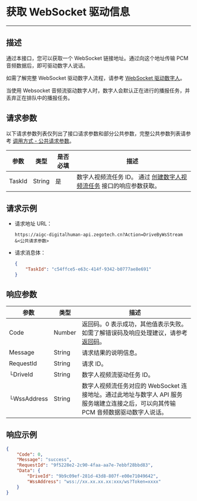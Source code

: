 # 获取 WebSocket 驱动信息

---

##  描述

通过本接口，您可以获取一个 WebSocket 链接地址。通过向这个地址传输 PCM 音频数据后，即可驱动数字人说话。

如需了解完整 WebSocket 驱动数字人流程，请参考 [WebSocket 驱动数字人](./../../basic/digital-human-ws-drive.mdx)。

<Note title="说明">
当使用 Websocket 音频流驱动数字人时，数字人会默认正在进行的播报任务，并丢弃正在排队中的播报任务。
</Note>


<PostPrototype link="https://aigc-digitalhuman-api.zegotech.cn?Action=DriveByWsStream" />

## 请求参数

以下请求参数列表仅列出了接口请求参数和部分公共参数，完整公共参数列表请参考 [调用方式 - 公共请求参数](./../accessing-server-apis.mdx#公共请求参数)。

| 参数               | 类型   | 是否必填 | 描述             |
|------------------|------|------|-------------------------|
| TaskId      | String | 是    | 数字人视频流任务 ID。 通过 [创建数字人视频流任务](./create-digital-human-stream-task.mdx) 接口的响应参数获取。    |

## 请求示例

- 请求地址 URL：

    ```https
    https://aigc-digitalhuman-api.zegotech.cn?Action=DriveByWsStream
    &<公共请求参数>
    ```

- 请求消息体：

    ```json
    {
        "TaskId": "c54ffce5-e63c-414f-9342-b0777ae8e691"
    }
    ```

## 响应参数

| 参数 | 类型 | 描述 |
|------|------|------|
| Code | Number | 返回码。0 表示成功，其他值表示失败。如需了解错误码及响应处理建议，请参考 [返回码](./../return-codes.mdx)。 |
| Message | String | 请求结果的说明信息。 |
| RequestId | String | 请求 ID。 |
| └DriveId      | String       | 数字人视频流驱动任务 ID。 |
| └WssAddress      | String    | 数字人视频流任务对应的 WebSocket 连接地址。通过此地址与数字人 API 服务服务端建立连接之后，可以向其传输 PCM 音频数据驱动数字人说话。 |

## 响应示例

```json
{
    "Code": 0,
    "Message": "success",
    "RequestId": "9f5228e2-2c90-4faa-aa7e-7ebbf28bbd83",
    "Data": {
        "DriveId": "9b9c09ef-281d-43d8-807f-e00e71049642",
        "WssAddress": "wss://xx.xx.xx.xx:xxx/ws?Token=xxxx"
    }
}
```